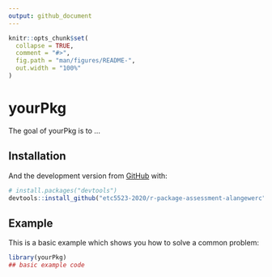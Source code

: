 ---
output: github_document
---

<!-- README.md is generated from README.Rmd. Please edit that file -->

```{r, include = FALSE}
knitr::opts_chunk$set(
  collapse = TRUE,
  comment = "#>",
  fig.path = "man/figures/README-",
  out.width = "100%"
)
```

# yourPkg

<!-- badges: start -->
<!-- badges: end -->

The goal of yourPkg is to ...

## Installation

And the development version from [GitHub](https://github.com/) with:

``` r
# install.packages("devtools")
devtools::install_github("etc5523-2020/r-package-assessment-alangewerc")
```
## Example

This is a basic example which shows you how to solve a common problem:

```{r example}
library(yourPkg)
## basic example code
```
